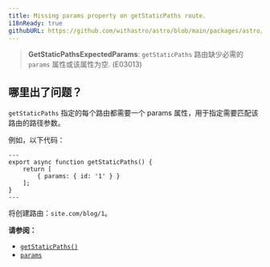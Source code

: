 ```yaml
---
title: Missing params property on getStaticPaths route.
i18nReady: true
githubURL: https://github.com/withastro/astro/blob/main/packages/astro/src/core/errors/errors-data.ts
---
```


<DontEditWarning />


> **GetStaticPathsExpectedParams**: `getStaticPaths` 路由缺少必需的 `params` 属性或该属性为空. (E03013)

## 哪里出了问题？
`getStaticPaths` 指定的每个路由都需要一个 params 属性，用于指定需要匹配该路由的路径参数。

例如，以下代码：
```astro title="pages/blog/[id].astro"
---
export async function getStaticPaths() {
	return [
		{ params: { id: '1' } }
	];
}
---
```
将创建路由：`site.com/blog/1`。

**请参阅：**
-  [`getStaticPaths()`](/zh-cn/reference/api-reference/#getstaticpaths)
-  [`params`](/zh-cn/reference/api-reference/#params)


